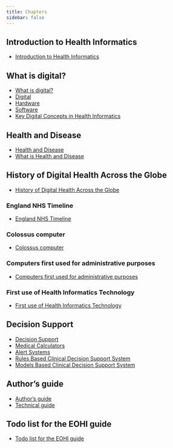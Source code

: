 ```yaml
---
title: Chapters
sidebar: false
---
```



## Introduction to Health Informatics

* [Introduction to Health Informatics](/chapters/1-introduction/index.qmd)


## What is digital?

* [What is digital?](/chapters/2-what-is-digital/index.qmd)
* [Digital](/chapters/2-what-is-digital/1-digital.qmd)
* [Hardware](/chapters/2-what-is-digital/2-hardware.qmd)
* [Software](/chapters/2-what-is-digital/3-software.qmd)
* [Key Digital Concepts in Health Informatics](/chapters/2-what-is-digital/4-key-digital-concepts-in-health-informatics.qmd)


## Health and Disease

* [Health and Disease](/chapters/3-health-and-disease/index.qmd)
* [What is Health and Disease](/chapters/3-health-and-disease/1-what-is-health.qmd)


## History of Digital Health Across the Globe

* [History of Digital Health Across the Globe](/chapters/7-history-of-digital-health-across-the-globe/index.qmd)

### England NHS Timeline

* [England NHS Timeline](/chapters/7-history-of-digital-health-across-the-globe/1-england/index.qmd)

### Colossus computer

* [Colossus computer](/chapters/7-history-of-digital-health-across-the-globe/1-england/colossus-computer.qmd)

### Computers first used for administrative purposes

* [Computers first used for administrative purposes](/chapters/7-history-of-digital-health-across-the-globe/1-england/computers-first-used-for-administrative-purposes.qmd)

### First use of Health Informatics Technology

* [First use of Health Informatics Technology](/chapters/7-history-of-digital-health-across-the-globe/1-england/first-use-of-hit.qmd)


## Decision Support

* [Decision Support](/chapters/9-clinical-decision-support-systems/index.qmd)
* [Medical Calculators](/chapters/9-clinical-decision-support-systems/1-medical-calculators.qmd)
* [Alert Systems](/chapters/9-clinical-decision-support-systems/2-alert-systems.qmd)
* [Rules Based Clinical Decision Support System](/chapters/9-clinical-decision-support-systems/3-rules-based.qmd)
* [Models Based Clinical Decision Support System](/chapters/9-clinical-decision-support-systems/4-models-based.qmd)


## Author's guide

* [Author's guide](/chapters/28-authors-guide/index.qmd)
* [Technical guide](/chapters/28-authors-guide/1-technical-guide.qmd)


## Todo list for the EOHI guide

* [Todo list for the EOHI guide](/chapters/29-todo.qmd)
